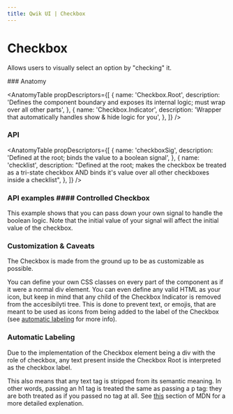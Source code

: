 ```yaml
---
title: Qwik UI | Checkbox
---
```



<StatusBanner status={statusByComponent.headless.Select} />

# Checkbox

Allows users to visually select an option by "checking" it.

<Showcase name="hero" />
### Anatomy

<AnatomyTable
  propDescriptors={[
    {
      name: 'Checkbox.Root',
      description:
        'Defines the component boundary and exposes its internal logic; must wrap over all other parts',
    },
    {
      name: 'Checkbox.Indicator',
      description: 'Wrapper that automatically handles show & hide logic for you',
    },
  ]}
/>

### API

<AnatomyTable
  propDescriptors={[
    {
      name: 'checkboxSig',
      description: 'Defined at the root; binds the value to a boolean signal',
    },
    {
      name: 'checklist',
      description:
        "Defined at the root; makes the checkbox be treated as a tri-state checkbox AND binds it's value over all other checkboxes inside a checklist",
    },
  ]}
/>
### API examples #### Controlled Checkbox

<Showcase name="controlled" />

This example shows that you can pass down your own signal to handle the boolean logic. Note that the initial value of your signal will affect the initial value of the checkbox.

### Customization & Caveats

The Checkbox is made from the ground up to be as customizable as possible.

You can define your own CSS classes on every part of the component as if it were a normal div element. You can even define any valid HTML as your icon, but keep in mind that any child of the Checkbox Indicator is removed from the accesibilyti tree. This is done to prevent text, or emojis, that are meant to be used as icons from being added to the label of the Checkbox (see [automatic labeling](#automatic-labeling) for more info).

### Automatic Labeling

Due to the implementation of the Checkbox element being a div with the role of checkbox, any text present inside the Checkbox Root is interpreted as the checkbox label.

This also means that any text tag is stripped from its semantic meaning. In other words, passing an h1 tag is treated the same as passing a p tag: they are both treated as if you passed no tag at all. See [this](https://developer.mozilla.org/en-US/docs/Web/Accessibility/ARIA/Roles/checkbox_role#all_descendants_are_presentational) section of MDN for a more detailed explenation.

